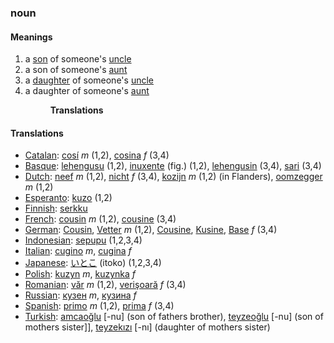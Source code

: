 ===noun===
====Meanings====
#a [[son]] of someone's [[uncle]]
#a son of someone's [[aunt]]
#a [[daughter]] of someone's [[uncle]]
#a daughter of someone's [[aunt]]
#:'''Translations'''
====Translations====
*[[Catalan]]: [[cosí]] ''m'' (1,2), [[cosina]] ''f'' (3,4)
*[[Basque]]: [[lehengusu]] (1,2), [[inuxente]] (fig.) (1,2), [[lehengusin]] (3,4), [[sari]] (3,4)
*[[Dutch]]: [[neef]] ''m'' (1,2), [[nicht]] ''f'' (3,4), [[kozijn]] ''m'' (1,2) (in Flanders), [[oomzegger]] ''m'' (1,2)
*[[Esperanto]]: [[kuzo]] (1,2)
*[[Finnish]]: [[serkku]]
*[[French]]: [[cousin]] ''m'' (1,2), [[cousine]] (3,4)
*[[German]]: [[Cousin]], [[Vetter]] ''m'' (1,2), [[Cousine]], [[Kusine]], [[Base]] ''f'' (3,4)
*[[Indonesian]]: [[sepupu]] (1,2,3,4)
*[[Italian]]: [[cugino]] ''m'', [[cugina]] ''f''
*[[Japanese]]: [[いとこ]] (itoko) (1,2,3,4)
*[[Polish]]: [[kuzyn]] ''m'', [[kuzynka]] ''f''
*[[Romanian]]: [[văr]] ''m'' (1,2), [[verişoară]] ''f'' (3,4)
*[[Russian]]: [[кузен]] ''m'', [[кузина]] ''f''
*[[Spanish]]: [[primo]] ''m'' (1,2), [[prima]] ''f'' (3,4)
*[[Turkish]]: [[amcaoğlu]] [-nu] (son of fathers brother), [[teyzeoğlu]] [-nu] (son of mothers sister]], [[teyzekızı]] [-nı] (daughter of mothers sister)